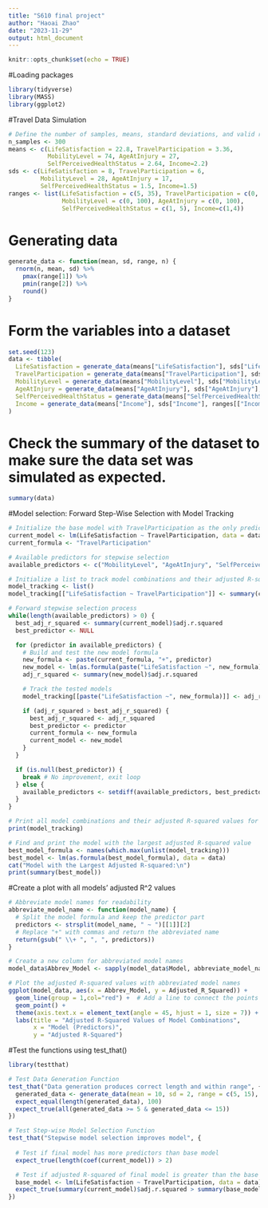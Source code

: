 ---
title: "S610 final project"
author: "Haoai Zhao"
date: "2023-11-29"
output: html_document
---

```{r setup, include=FALSE}
knitr::opts_chunk$set(echo = TRUE)
```
#Loading packages
```{r}
library(tidyverse)
library(MASS)
library(ggplot2)
```

#Travel Data Simulation
```{r}
# Define the number of samples, means, standard deviations, and valid ranges
n_samples <- 300
means <- c(LifeSatisfaction = 22.8, TravelParticipation = 3.36, 
           MobilityLevel = 74, AgeAtInjury = 27, 
           SelfPerceivedHealthStatus = 2.64, Income=2.2)
sds <- c(LifeSatisfaction = 8, TravelParticipation = 6, 
         MobilityLevel = 28, AgeAtInjury = 17, 
         SelfPerceivedHealthStatus = 1.5, Income=1.5)
ranges <- list(LifeSatisfaction = c(5, 35), TravelParticipation = c(0, 30),
               MobilityLevel = c(0, 100), AgeAtInjury = c(0, 100),
               SelfPerceivedHealthStatus = c(1, 5), Income=c(1,4))
```

# Generating data
```{r}
generate_data <- function(mean, sd, range, n) {
  rnorm(n, mean, sd) %>%
    pmax(range[1]) %>%
    pmin(range[2]) %>%
    round()
}
```
# Form the variables into a dataset
```{r}
set.seed(123)
data <- tibble(
  LifeSatisfaction = generate_data(means["LifeSatisfaction"], sds["LifeSatisfaction"], ranges[["LifeSatisfaction"]], n_samples),
  TravelParticipation = generate_data(means["TravelParticipation"], sds["TravelParticipation"], ranges[["TravelParticipation"]], n_samples),
  MobilityLevel = generate_data(means["MobilityLevel"], sds["MobilityLevel"], ranges[["MobilityLevel"]], n_samples),
  AgeAtInjury = generate_data(means["AgeAtInjury"], sds["AgeAtInjury"], ranges[["AgeAtInjury"]], n_samples),
  SelfPerceivedHealthStatus = generate_data(means["SelfPerceivedHealthStatus"], sds["SelfPerceivedHealthStatus"], ranges[["SelfPerceivedHealthStatus"]], n_samples),
  Income = generate_data(means["Income"], sds["Income"], ranges[["Income"]], n_samples),
)

```
# Check the summary of the dataset to make sure the data set was simulated as expected.
```{r}
summary(data)
```

#Model selection: Forward Step-Wise Selection with Model Tracking
```{r}
# Initialize the base model with TravelParticipation as the only predictor
current_model <- lm(LifeSatisfaction ~ TravelParticipation, data = data)
current_formula <- "TravelParticipation"

# Available predictors for stepwise selection
available_predictors <- c("MobilityLevel", "AgeAtInjury", "SelfPerceivedHealthStatus", "Income")

# Initialize a list to track model combinations and their adjusted R-squared values
model_tracking <- list()
model_tracking[["LifeSatisfaction ~ TravelParticipation"]] <- summary(current_model)$adj.r.squared

# Forward stepwise selection process
while(length(available_predictors) > 0) {
  best_adj_r_squared <- summary(current_model)$adj.r.squared
  best_predictor <- NULL

  for (predictor in available_predictors) {
    # Build and test the new model formula
    new_formula <- paste(current_formula, "+", predictor)
    new_model <- lm(as.formula(paste("LifeSatisfaction ~", new_formula)), data = data)
    adj_r_squared <- summary(new_model)$adj.r.squared

    # Track the tested models
    model_tracking[[paste("LifeSatisfaction ~", new_formula)]] <- adj_r_squared

    if (adj_r_squared > best_adj_r_squared) {
      best_adj_r_squared <- adj_r_squared
      best_predictor <- predictor
      current_formula <- new_formula
      current_model <- new_model
    }
  }

  if (is.null(best_predictor)) {
    break # No improvement, exit loop
  } else {
    available_predictors <- setdiff(available_predictors, best_predictor)
  }
}

# Print all model combinations and their adjusted R-squared values for check-up
print(model_tracking)

# Find and print the model with the largest adjusted R-squared value
best_model_formula <- names(which.max(unlist(model_tracking)))
best_model <- lm(as.formula(best_model_formula), data = data)
cat("Model with the Largest Adjusted R-squared:\n")
print(summary(best_model))
```
#Create a plot with all models' adjusted R^2 values
```{r}
# Abbreviate model names for readability
abbreviate_model_name <- function(model_name) {
  # Split the model formula and keep the predictor part
  predictors <- strsplit(model_name, " ~ ")[[1]][2]
  # Replace "+" with commas and return the abbreviated name
  return(gsub(" \\+ ", ", ", predictors))
}

# Create a new column for abbreviated model names
model_data$Abbrev_Model <- sapply(model_data$Model, abbreviate_model_name)

# Plot the adjusted R-squared values with abbreviated model names
ggplot(model_data, aes(x = Abbrev_Model, y = Adjusted_R_Squared)) +
  geom_line(group = 1,col="red") +  # Add a line to connect the points
  geom_point() +
  theme(axis.text.x = element_text(angle = 45, hjust = 1, size = 7)) +  # Adjust text angle and size
  labs(title = "Adjusted R-Squared Values of Model Combinations", 
       x = "Model (Predictors)", 
       y = "Adjusted R-Squared")

```


#Test the functions using test_that()
```{r}
library(testthat)

# Test Data Generation Function
test_that("Data generation produces correct length and within range", {
  generated_data <- generate_data(mean = 10, sd = 2, range = c(5, 15), n = 100)
  expect_equal(length(generated_data), 100)
  expect_true(all(generated_data >= 5 & generated_data <= 15))
})

# Test Step-wise Model Selection Function
test_that("Stepwise model selection improves model", {
 
  # Test if final model has more predictors than base model
  expect_true(length(coef(current_model)) > 2)

  # Test if adjusted R-squared of final model is greater than the base model
  base_model <- lm(LifeSatisfaction ~ TravelParticipation, data = data)
  expect_true(summary(current_model)$adj.r.squared > summary(base_model)$adj.r.squared)
})

```
